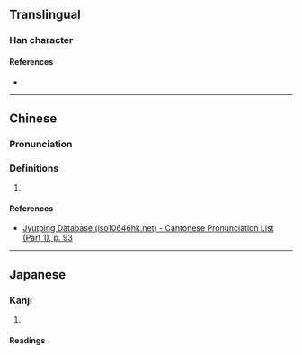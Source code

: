 {{also|妝}}
{{character info/new}}
==Translingual==

===Han character===
{{Han char|rn=38|rad=女|as=07|sn=10|four=|canj=VGV|ids=⿱壯女}}

====References====
* {{Han ref|kx=0263.090|dkj=06330|dj=0529.260|hdz=21054.100|uh=5A24|ud=23076}}

----

==Chinese==
{{zh-forms}}

===Pronunciation===
{{zh-pron
|m=zhuāng
|c=zong1
|cat=
}}

===Definitions===
{{zh-hanzi}}

# {{rfdef|zh}}

====References====
* [http://www.iso10646hk.net/jp/document/download.jsp Jyutping Database (iso10646hk.net) - Cantonese Pronunciation List (Part 1), p. 93]

----

==Japanese==

===Kanji===
{{ja-kanji|grade=|rs=女07}}

# {{rfdef|ja|sort=女07}}

====Readings====
{{ja-readings|on=[[そう]] (sō), [[しょう]] (shō)|kun=[[よそおう]] (yosoou)}}